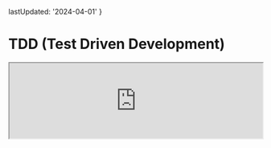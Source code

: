 
  lastUpdated: '2024-04-01'
}

# TDD (Test Driven Development)

<iframe
  width='100%'
  style={{
    aspectRatio: '16 / 9',
  }}
  src='https://www.youtube.com/embed/UtOxGwg-FUY?si=5urQLd8EylO0k3YM'
  title='Test Driven Development Tests | Todo App with React, TypeScript, TDD | Frontend Hire'
  allow='accelerometer; autoplay; clipboard-write; encrypted-media; gyroscope; picture-in-picture; web-share'
  allowFullScreen
/>

Let's run our dev server and see the current state of our Todo app.

<CustomCodeViewer>
```sh
npm run dev
```
</CustomCodeViewer>

Open the respective dev server url in the browser.

Now, we can immediately see a couple of things that we need to fix:

1. When we type into the input field and click the add button, the task gets added, but the input field is not cleared.
2. Click on the add button with an empty input field, and you can add an empty task, which should not happen.
3. A good to-have feature would be to add a task by pressing the enter key.

Let's fix these issues one by one while following a Test Driven Development approach.

## What is TDD?

You could Google it and find a lot of definitions. Here is a simple one:

> TDD is a software development process in which you write tests before you write the actual code.

## Why TDD?

- It helps you to think about the problem you are trying to solve before you write the code.
- It helps you to write more confident code.
- It helps you to write more testable code.
- It helps improve accessibility.
- It helps in refactoring.

Now, let's get started with TDD.

## Let's fix the issues

<Steps>

### Declare the tests first

A good name for the tests would be:

1. `should clear the input field after adding a task`.
2. `should not add an empty task`.
3. `should add a task by pressing the enter key`.

<CustomCodeViewer filename="./src/App.test.tsx">
```tsx showLineNumbers {6, 8, 10} 
// Rest of the code is omitted for brevity

describe('App', () => {
  // Some of the tests are omitted for brevity

  test.todo('should clear the input field after adding a task', () => {});

  test.todo('should not add an empty task', () => {});

  test.todo('should add a task by pressing the enter key', () => {});
});
```
</CustomCodeViewer>

What's a `test.todo` you ask? It's a test that is yet to be implemented. Writing all the tests and implementing them individually is a good practice. (Read more about it [here](https://vitest.dev/api/#test-todo)).

If you run the tests now, you will see an output like the one below:

![Todo Tests](./assets/test-driven-development-1.webp)

The todo tests are marked as skipped. Let's implement them one by one.

### Test: should clear the input field after adding a task

Let's implement the first test. We need to do the following:

1. Type into the input field.
2. Click on the add button.
3. Assert that the input field is cleared.

<CustomCodeViewer filename="./src/App.test.tsx">
```tsx showLineNumbers {6-19} 
// Rest of the code is omitted for brevit

describe('App', () => {
  // Some of the tests are omitted for brevity

  test('should clear the input field after adding a task', async () => {
    const user = userEvent.setup();
    render(<App />);

    const input = screen.getByRole('textbox', { name: 'Add Task:' });
    const button = screen.getByRole('button', { name: 'Add' });

    await user.type(input, 'New Task');
    await user.click(button);

    await waitFor(() => {
      expect(input).toHaveValue('');
    });
  });

  // Some of the tests are omitted for brevity
});
```
</CustomCodeViewer>

Make sure to remove the `test.todo` and replace it with `test` before running the tests and you should see a failing test.

![Failing Test](./assets/test-driven-development-2.webp)

Let's now write the code to make the test pass.

<CustomCodeViewer filename="./src/App.tsx">
```tsx showLineNumbers {16} 
// Rest of the code is omitted for brevity

function App() {
  // Some of the code is omitted for brevity

  const onAddTask = () => {
    setTasks([
      ...tasks,
      {
        id: new Date().getTime(), // Not a great way to generate IDs
        title: taskName,
        isCompleted: false,
      },
    ]);

    setTaskName('');
  };

  // Some of the code is omitted for brevity
}

// Rest of the code is omitted for brevity
```
</CustomCodeViewer>

All we did was add `setTaskName('')` after adding the task to the list of tasks. Our tests should now pass.

<Callout>
  Is there too much test code for a simple implementation? Yes, it might seem useless, but
  imagine that in the future, we have to refactor the code (any software will always
  grow unless abandoned) and forget to clear the input field after adding a
  task. Our tests would fail, and we would know we must fix the code.
</Callout>

### Test: should not add an empty task

Let's implement the second test. We need to do the following:

1. Click on the add button.
2. Assert that the task is not added to the list of tasks.

<CustomCodeViewer filename="./src/App.test.tsx">
```tsx showLineNumbers {6-19} 
// Rest of the code is omitted for brevity

describe('App', () => {
  // Some of the tests are omitted for brevity

  test('should not add an empty task', async () => {
    const user = userEvent.setup();
    render(<App />);

    const input = screen.getByRole('textbox', { name: 'Add Task:' });
    const button = screen.getByRole('button', { name: 'Add' });

    await user.type(input, '   '); // Makes sense to also test with spaces
    await user.click(button);

    await waitFor(() => {
      expect(screen.queryAllByRole('listitem')).toHaveLength(0);
    });
  });

  // Some of the tests are omitted for brevity
});
```
</CustomCodeViewer>

Make sure to remove the `test.todo` and replace it with `test` before running the tests, and you should see a failing test.

Let's now write the code to make the test pass.

<CustomCodeViewer filename="./src/App.tsx">
```tsx showLineNumbers {4, 9, 11-13, 19} 
// Rest of the code is omitted for brevity

function App() {
  const [tasks, setTasks] = React.useState<Task[]>([]);

  const [taskName, setTaskName] = React.useState('');

  const onAddTask = () => {
    const trimmedTaskName = taskName.trim();

    if (!trimmedTaskName) {
      return;
    }

    setTasks([
      ...tasks,
      {
        id: new Date().getTime(), // Not a great way to generate IDs
        title: trimmedTaskName,
        isCompleted: false,
      },
    ]);

    setTaskName('');
  };

  // Some of the code is omitted for brevity
}

// Rest of the code is omitted for brevity
```
</CustomCodeViewer>

You can already see that we unintentionally fixed an edge case where the added task name was also trimmed. The power of having to think about the problem before writing the code. We also cleared the initial data for our tasks. Our tests should now pass.

<Callout>
You could also disable the add button if the input field is empty. Disabling buttons is usually considered a bad practice, and we agree. The why is out of the scope of this tutorial.

But I'd suggest reading the article "[The problem with disabled buttons and what to do instead](https://adamsilver.io/blog/the-problem-with-disabled-buttons-and-what-to-do-instead/)" by [Adam Silver](https://adamsilver.io/) to learn more about why you should not disable buttons.

</Callout>

### Test: should add a task by pressing the enter key

Let's implement the third test. We need to do the following:

1. Type into the input field.
2. Press the enter key.
3. Assert that the task is added to the list of tasks.

<CustomCodeViewer filename="./src/App.test.tsx">
```tsx showLineNumbers {6-19} 
// Rest of the code is omitted for brevity

describe('App', () => {
  // Some of the tests are omitted for brevity

  test('should add a task by pressing the enter key', async () => {
    const user = userEvent.setup();
    render(<App />);

    const input = screen.getByRole('textbox', { name: 'Add Task:' });

    await user.type(input, 'New Task{enter}');

    await waitFor(() => {
      expect(screen.queryAllByRole('listitem')).toHaveLength(1);
    });
  });

  // Some of the tests are omitted for brevity
});
```
</CustomCodeViewer>

Make sure to remove the `test.todo` and replace it with `test` before running the tests and you should see a failing test.

Let's now write the code to make the test pass.

<CustomCodeViewer filename="./src/App.tsx">
```tsx showLineNumbers {14-18} 
// Rest of the code is omitted for brevity

function App() {
  // Some of the code is omitted for brevity

  return (
    <div>
      {/* Rest of the code is omitted for brevity */}

      <input
        id='task-input'
        value={taskName}
        onChange={(e) => setTaskName(e.target.value)}
        onKeyDown={(e) => {
          if (e.key === 'Enter') {
            onAddTask();
          }
        }}
      />

      {/* Rest of the code is omitted for brevity */}
    </div>
  );
}

// Rest of the code is omitted for brevity
```
</CustomCodeViewer>

Our tests should now pass. We could further refactor this inline key-down handler into a separate function. It's pretty simple, and if our tests fail, we know we broke something.

Here's what our final code should look like:

<CustomCodeViewer filename="./src/App.tsx">
```tsx showLineNumbers {6-10, 20} 
// Rest of the code is omitted for brevity

function App() {
  // Some of the code is omitted for brevity

  const onInputKeyDown = (e: React.KeyboardEvent<HTMLInputElement>) => {
    if (e.key === 'Enter') {
      onAddTask();
    }
  };

  return (
    <div>
      {/* Rest of the code is omitted for brevity */}

      <input
        id='task-input'
        value={taskName}
        onChange={(e) => setTaskName(e.target.value)}
        onKeyDown={onInputKeyDown}
      />

      {/* Rest of the code is omitted for brevity */}
    </div>
  );
}

// Rest of the code is omitted for brevity
```
</CustomCodeViewer>

</Steps>

Great, we have now fixed all the issues. Let's rerun our tests and see if everything is working as expected.

<CustomCodeViewer>
```sh
npm run test
```
</CustomCodeViewer>

![All Tests Passing](./assets/test-driven-development-3.webp)

Great, all the tests are passing. Now, we can be confident that our Todo app will work as expected, even if we refactor the code in the future. We will do a good amount of refactoring in the next section.

At this point, your code should be a good match to the branch of the repository: [6-test-driven-development](https://github.com/Frontend-Hire/todo-app-react-tdd-typescript/tree/6-test-driven-development)